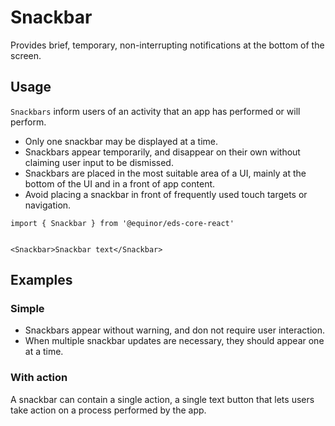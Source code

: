
<Meta of={ComponentStories} />

# Snackbar

Provides brief, temporary, non-interrupting notifications at the bottom of the screen.

<Links 
    ariaUrl="https://www.w3.org/TR/wai-aria-1.1/#alert"
    figmaUrl="https://www.figma.com/file/0bGXR2sCwMVSDNyyzu5BXrO5/UI%E2%80%94User-Interface?node-id=17659%3A40216"
    documentationUrl="https://eds.equinor.com/0b0c666ab/p/626020-snackbar/b/15cfd0"
    sourceUrl="https://github.com/equinor/design-system/blob/develop/packages/eds-core-react/src/components/Snackbar/Snackbar.tsx"
    npmUrl="https://www.npmjs.com/package/@equinor/eds-core-react"
/>

<Primary />
<Controls />

## Usage

`Snackbars` inform users of an activity that an app has performed or will perform. <br />
 <ul>
    <li>Only one snackbar may be displayed at a time.</li>
    <li>Snackbars appear temporarily, and disappear on their own without claiming user input to be dismissed.</li>
    <li>Snackbars are placed in the most suitable area of a UI, mainly at the bottom of the UI and in a front of app content.</li>
    <li>Avoid placing a snackbar in front of frequently used touch targets or navigation.</li>
  </ul>

  ```tsx
import { Snackbar } from '@equinor/eds-core-react'


<Snackbar>Snackbar text</Snackbar>
```

## Examples

### Simple

<ul>
    <li>Snackbars appear without warning, and don not require user interaction.</li>
    <li>When multiple snackbar updates are necessary, they should appear one at a time.</li>
</ul>

<Canvas of={ComponentStories.Simple} />

### With action

A snackbar can contain a single action, a single text button that lets users take action on a process performed by the app.

<Canvas of={ComponentStories.WithAction} />
